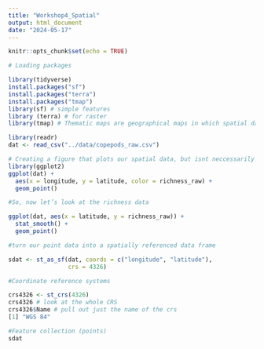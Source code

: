 ```yaml
---
title: "Workshop4_Spatial"
output: html_document
date: "2024-05-17"
---
```


```r
knitr::opts_chunk$set(echo = TRUE)
```

```r
# Loading packages

library(tidyverse)
install.packages("sf") 
install.packages("terra")
install.packages("tmap")
library(sf) # simple features
library (terra) # for raster
library(tmap) # Thematic maps are geographical maps in which spatial data distributions are visualized

```

```r
library(readr)
dat <- read_csv("../data/copepods_raw.csv")
```

```r
# Creating a figure that plots our spatial data, but isnt neccessarily spatially accurate
library(ggplot2)
ggplot(dat) + 
  aes(x = longitude, y = latitude, color = richness_raw) +
  geom_point()
```

```r
#So, now let’s look at the richness data 

ggplot(dat, aes(x = latitude, y = richness_raw)) + 
  stat_smooth() + 
  geom_point()
```


```r
#turn our point data into a spatially referenced data frame

sdat <- st_as_sf(dat, coords = c("longitude", "latitude"), 
                 crs = 4326)

```


```r
#Coordinate reference systems

crs4326 <- st_crs(4326)
crs4326 # look at the whole CRS
crs4326$Name # pull out just the name of the crs
[1] "WGS 84"

```

```r
#Feature collection (points)
sdat

```

